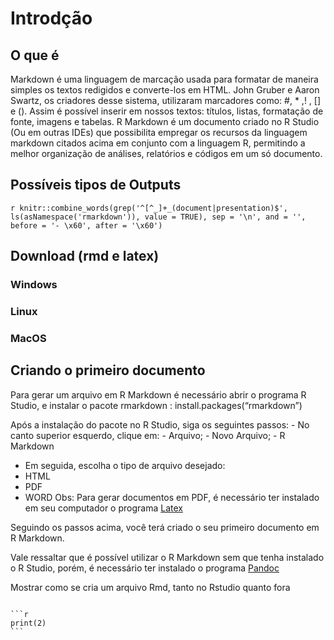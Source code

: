 # Introdção {#intro}

## O que é 
Markdown é uma linguagem de marcação usada para formatar de maneira simples os textos redigidos e converte-los em HTML. John Gruber e Aaron Swartz, os criadores desse sistema, utilizaram marcadores como: #, \* ,! , [] e (). Assim é possível inserir em nossos textos: títulos, listas, formatação de fonte, imagens e tabelas.
R Markdown é um documento criado no R Studio (Ou em outras IDEs) que possibilita empregar os recursos da linguagem markdown citados acima em conjunto com a linguagem R, permitindo a melhor organização de análises, relatórios e códigos em um só documento.



## Possíveis tipos de Outputs

`r knitr::combine_words(grep('^[^_]+_(document|presentation)$', ls(asNamespace('rmarkdown')), value = TRUE), sep = '\n', and = '', before = '- \x60', after = '\x60')`

## Download (rmd e latex)

### Windows

### Linux

### MacOS

## Criando o primeiro documento
Para gerar um arquivo em R Markdown é necessário abrir o programa R Studio, e instalar o pacote rmarkdown :
install.packages(“rmarkdown”)

Após a instalação do pacote no R Studio, siga os seguintes passos:
- No canto superior esquerdo, clique em:
- Arquivo;
- Novo Arquivo;
- R Markdown

- Em seguida, escolha o tipo de arquivo desejado:
- HTML
- PDF
- WORD
Obs: Para gerar documentos em PDF, é necessário ter instalado em seu computador o programa [Latex](https://miktex.org/)

Seguindo os passos acima, você terá criado o seu primeiro documento em R Markdown.

Vale ressaltar que é possível utilizar o R Markdown sem que tenha instalado o R Studio, porém, é necessário ter instalado o programa [Pandoc](https://pandoc.org)



Mostrar como se cria um arquivo Rmd, tanto no Rstudio quanto fora

````

```r
print(2)
```


````


